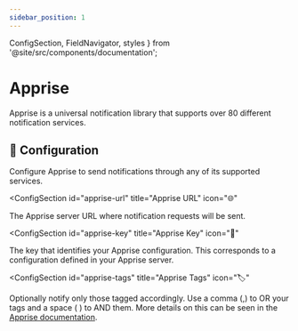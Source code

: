 ```yaml
---
sidebar_position: 1
---
```


  ConfigSection,
  FieldNavigator,
  styles
} from '@site/src/components/documentation';

# Apprise

Apprise is a universal notification library that supports over 80 different notification services.

<FieldNavigator />

<div className={styles.documentationPage}>

<div className={styles.section}>

<h2 className={styles.sectionTitle}>
  <span className={styles.sectionIcon}>📡</span>
  Configuration
</h2>

<p className={styles.sectionDescription}>
  Configure Apprise to send notifications through any of its supported services.
</p>

<ConfigSection
  id="apprise-url"
  title="Apprise URL"
  icon="🌐"
>

The Apprise server URL where notification requests will be sent.

</ConfigSection>

<ConfigSection
  id="apprise-key"
  title="Apprise Key"
  icon="🔐"
>

The key that identifies your Apprise configuration. This corresponds to a configuration defined in your Apprise server.

</ConfigSection>

<ConfigSection
  id="apprise-tags"
  title="Apprise Tags"
  icon="🏷️"
>

Optionally notify only those tagged accordingly. Use a comma (,) to OR your tags and a space ( ) to AND them. More details on this can be seen in the [Apprise documentation](https://github.com/caronc/apprise-api?tab=readme-ov-file#tagging).

</ConfigSection>

</div>

</div>